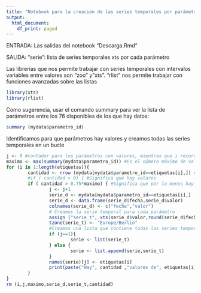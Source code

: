 ```yaml
---
title: "Notebook para la creación de las series temporales por parámetro"
output:
  html_document:
    df_print: paged
---
```


ENTRADA:
Las salidas del notebook "Descarga.Rmd"

SALIDA:
"serie": lista de series temporales xts por cada parámetro

Las librerías que nos permite trabajar con series temporales con intervalos variables entre valores son "zoo" y"xts". "rlist" nos permite trabajar con funciones avanzadas sobre las listas
```r
library(xts)
library(rlist)
```

Como sugerencia, usar el comando summary
para ver la lista de parámetros entre los 76 disponibles de los que hay datos:
```r
summary (mydata$parametro_id)
```

Identificamos para que parámetros hay valores y 
creamos todas las series temporales en un bucle
```r
j <- 0 #contador para los parámetros con valores, mientras que i recorre todos los parámetros
maximo <- max(summary(mydata$parametro_id)) #Es el número máximo de valores de algún parámetro en el periodo
for (i in 1:length(etiquetas)){
        cantidad <- nrow (mydata[mydata$parametro_id==etiquetas[i],]) #Número de valores del parámetro
        #if ( cantidad > 0) { #Significa que hay valores
        if ( cantidad > 0.75*maximo) { #Significa que por lo menos hay el 75% de valores en el periodo
                j <- j+1
                serie_d <- mydata[mydata$parametro_id==etiquetas[i],]
                serie_d <- data.frame(serie_d$fecha,serie_d$valor)
                colnames(serie_d) <- c("fecha","valor")
                # Creamos la serie temporal para cada parámetro
                assign ("serie_t", xts(serie_d$valor,round(serie_d$fecha,"secs")))
                tzone(serie_t) <- "Europe/Berlin"
                #Creamos una lista que contiene todas las series temporales que tienen datos
                if (j==1){
                        serie <- list(serie_t)
                } else {
                        serie <- list.append(serie,serie_t)
                }
                names(serie)[j] <- etiquetas[i]
                print(paste("Hay", cantidad ,"valores de", etiquetas[i], "entre", serie_d$fecha[1], "y", serie_d$fecha[cantidad]))
        }
}
rm (i,j,maximo,serie_d,serie_t,cantidad)
```



